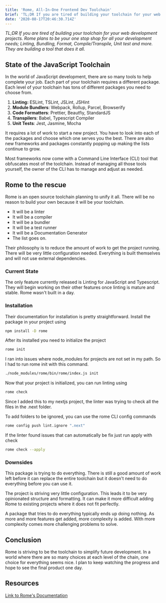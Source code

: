 ```yaml
---
title: 'Rome, All-In-One Frontend Dev Toolchain'
brief: 'TL;DR If you are tired of building your toolchain for your web development projects. Rome plans to be your one stop shop for all your development needs; Linting, Bundling, Format, Compile/Transpile, Unit test and more. They are building a tool that d...'
date: '2020-08-17T20:46:30.714Z'
---
```


_TL;DR If you are tired of building your toolchain for your web development projects. Rome plans to be your one stop shop for all your development needs; Linting, Bundling, Format, Compile/Transpile, Unit test and more. They are building a tool that does it all._

## State of the JavaScript Toolchain

In the world of JavaScript development, there are so many tools to help complete your job. Each part of your toolchain requires a different package. Each level of your toolchain has tons of different packages you need to choose from.

1. **Linting:** ESLint, TSLint, JSLint, JSHint
2. **Module Bundlers**: Webpack, Rollup, Parcel, Browserify
3. **Code Formatters**: Prettier, Beautfiy, StandardJS
4. **Transpilers**: Babel, Typescript Compiler
5. **Unit Tests**: Jest, Jasmine, Mocha

It requires a lot of work to start a new project. You have to look into each of the packages and choose which one serves you the best. There are also new frameworks and packages constantly popping up making the lists continue to grow.

Most frameworks now come with a Command Line Interface (CLI) tool that obfuscates most of the toolchain. Instead of managing all those tools yourself, the owner of the CLI has to manage and adjust as needed.

## Rome to the rescue

Rome is an open source toolchain planning to unify it all. There will be no reason to build your own because it will be your toolchain.

- It will be a linter
- It will be a compiler
- It will be a bundler
- It will be a test runner
- It will be a Documentation Generator
- The list goes on.

Their philosophy is to reduce the amount of work to get the project running. There will be very little configuration needed. Everything is built themselves and will not use external dependencies.

### Current State

The only feature currently released is Linting for JavaScript and Typescript. They will begin working on their other features once linting is mature and stable. Rome wasn't built in a day.

### Installation

Their documentation for installation is pretty straightforward.
Install the package in your project using

```bash
npm install -D rome
```

After its installed you need to initialize the project

```bash
rome init
```

I ran into issues where node_modules for projects are not set in my path.
So I had to run rome init with this command.

```bash
./node_modules/rome/bin/rome/index.js init
```

Now that your project is initialized, you can run linting using

```bash
rome check
```

Since I added this to my nextjs project, the linter was trying to check all the files in the .next folder.

To add folders to be ignored, you can use the rome CLI config commands

```bash
rome config push lint.ignore ".next"
```

If the linter found issues that can automatically be fix just run apply with check

```bash
rome check --apply
```

### Downsides

This package is trying to do everything. There is still a good amount of work left before it can replace the entire toolchain but it doesn't need to do everything before you can use it.

The project is striving very little configuration. This leads it to be very opinionated structure and formatting. It can make it more difficult adding Rome to existing projects where it does not fit perfectly.

A package that tries to do everything typically ends up doing nothing. As more and more features get added, more complexity is added. With more complexity comes more challenging problems to solve.

## Conclusion

Rome is striving to be the toolchain to simplify future development. In a world where there are so many choices at each level of the chain, one choice for everything seems nice. I plan to keep watching the progress and hope to see the final product one day.

## Resources

[Link to Rome's Documentation](https://romefrontend.dev/)
